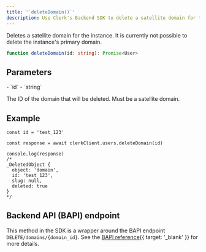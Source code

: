 ```yaml
---
title: '`deleteDomain()`'
description: Use Clerk's Backend SDK to delete a satellite domain for the instance.
---
```


Deletes a satellite domain for the instance. It is currently not possible to delete the instance's primary domain.

```ts
function deleteDomain(id: string): Promise<User>
```

## Parameters

<Properties>
  - `id`
  - `string`

  The ID of the domain that will be deleted. Must be a satellite domain.
</Properties>

## Example

```tsx
const id = 'test_123'

const response = await clerkClient.users.deleteDomain(id)

console.log(response)
/*
_DeletedObject {
  object: 'domain',
  id: 'test_123',
  slug: null,
  deleted: true
}
*/
```

## Backend API (BAPI) endpoint

This method in the SDK is a wrapper around the BAPI endpoint `DELETE/domains/{domain_id}`. See the [BAPI reference](/docs/reference/backend-api/tag/Domains#operation/DeleteDomain){{ target: '_blank' }} for more details.
